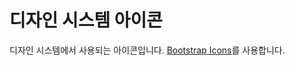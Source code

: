 
<Meta title="Icons/Icons" />

# 디자인 시스템 아이콘
디자인 시스템에서 사용되는 아이콘입니다. [Bootstrap Icons](https://react-icons.github.io/react-icons/icons?name=bs)를 사용합니다.

<Icons />
